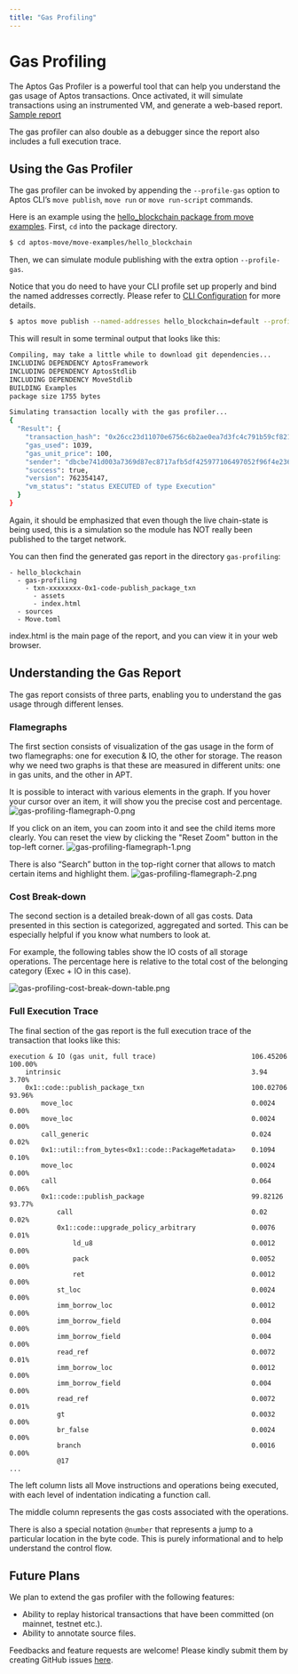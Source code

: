 ```yaml
---
title: "Gas Profiling"
---
```


# Gas Profiling

The Aptos Gas Profiler is a powerful tool that can help you understand the gas usage of Aptos transactions.
Once activated, it will simulate transactions using an instrumented VM, and generate a web-based report. [Sample report](/gas-profiling/sample-report/index.html)

The gas profiler can also double as a debugger since the report also includes a full execution trace.

## Using the Gas Profiler

The gas profiler can be invoked by appending the `--profile-gas` option to Aptos CLI’s `move publish`, `move run` or `move run-script` commands.

Here is an example using the [hello_blockchain package from move examples](https://github.com/aptos-labs/aptos-core/tree/main/aptos-move/move-examples/hello_blockchain). First, `cd` into the package directory.

```bash
$ cd aptos-move/move-examples/hello_blockchain
```

Then, we can simulate module publishing with the extra option `--profile-gas`.

Notice that you do need to have your CLI profile set up properly and bind the named addresses correctly. Please refer to [CLI Configuration](../../tools/aptos-cli/cli-configuration.md) for more details.

```bash
$ aptos move publish --named-addresses hello_blockchain=default --profile-gas
```

This will result in some terminal output that looks like this:

```bash
Compiling, may take a little while to download git dependencies...
INCLUDING DEPENDENCY AptosFramework
INCLUDING DEPENDENCY AptosStdlib
INCLUDING DEPENDENCY MoveStdlib
BUILDING Examples
package size 1755 bytes

Simulating transaction locally with the gas profiler...
{
  "Result": {
    "transaction_hash": "0x26cc23d11070e6756c6b2ae0ea7d3fc4c791b59cf821f268ba0f03eebb487543",
    "gas_used": 1039,
    "gas_unit_price": 100,
    "sender": "dbcbe741d003a7369d87ec8717afb5df425977106497052f96f4e236372f7dd5",
    "success": true,
    "version": 762354147,
    "vm_status": "status EXECUTED of type Execution"
  }
}
```

Again, it should be emphasized that even though the live chain-state is being used, this is a simulation so the module has NOT really been published to the target network.

You can then find the generated gas report in the directory `gas-profiling`:

```text
- hello_blockchain
  - gas-profiling
    - txn-xxxxxxxx-0x1-code-publish_package_txn
      - assets
      - index.html
  - sources
  - Move.toml
```

index.html is the main page of the report, and you can view it in your web browser.

## Understanding the Gas Report

The gas report consists of three parts, enabling you to understand the gas usage through different lenses.

### Flamegraphs

The first section consists of visualization of the gas usage in the form of two flamegraphs: one for execution & IO, the other for storage.
The reason why we need two graphs is that these are measured in different units: one in gas units, and the other in APT.

It is possible to interact with various elements in the graph. If you hover your cursor over an item, it will show you the precise cost and percentage.
![gas-profiling-flamegraph-0.png](/docs/gas-profiling-flamegraph-0.png)

If you click on an item, you can zoom into it and see the child items more clearly.
You can reset the view by clicking the "Reset Zoom" button in the top-left corner.
![gas-profiling-flamegraph-1.png](/docs/gas-profiling-flamegraph-1.png)

There is also “Search” button in the top-right corner that allows to match certain items and highlight them.
![gas-profiling-flamegraph-2.png](/docs/gas-profiling-flamegraph-2.png)

### Cost Break-down

The second section is a detailed break-down of all gas costs. Data presented in this section is categorized, aggregated and sorted.
This can be especially helpful if you know what numbers to look at.

For example, the following tables show the IO costs of all storage operations.
The percentage here is relative to the total cost of the belonging category (Exec + IO in this case).

![gas-profiling-cost-break-down-table.png](/docs/gas-profiling-cost-break-down-table.png)

### Full Execution Trace

The final section of the gas report is the full execution trace of the transaction that looks like this:

```text
execution & IO (gas unit, full trace)                        106.45206    100.00%
    intrinsic                                                3.94         3.70%
    0x1::code::publish_package_txn                           100.02706    93.96%
        move_loc                                             0.0024       0.00%
        move_loc                                             0.0024       0.00%
        call_generic                                         0.024        0.02%
        0x1::util::from_bytes<0x1::code::PackageMetadata>    0.1094       0.10%
        move_loc                                             0.0024       0.00%
        call                                                 0.064        0.06%
        0x1::code::publish_package                           99.82126     93.77%
            call                                             0.02         0.02%
            0x1::code::upgrade_policy_arbitrary              0.0076       0.01%
                ld_u8                                        0.0012       0.00%
                pack                                         0.0052       0.00%
                ret                                          0.0012       0.00%
            st_loc                                           0.0024       0.00%
            imm_borrow_loc                                   0.0012       0.00%
            imm_borrow_field                                 0.004        0.00%
            imm_borrow_field                                 0.004        0.00%
            read_ref                                         0.0072       0.01%
            imm_borrow_loc                                   0.0012       0.00%
            imm_borrow_field                                 0.004        0.00%
            read_ref                                         0.0072       0.01%
            gt                                               0.0032       0.00%
            br_false                                         0.0024       0.00%
            branch                                           0.0016       0.00%
            @17
...
```

The left column lists all Move instructions and operations being executed, with each level of indentation indicating a function call.

The middle column represents the gas costs associated with the operations.

There is also a special notation `@number` that represents a jump to a particular location in the byte code.
This is purely informational and to help understand the control flow.

## Future Plans

We plan to extend the gas profiler with the following features:

- Ability to replay historical transactions that have been committed (on mainnet, testnet etc.).
- Ability to annotate source files.

Feedbacks and feature requests are welcome! Please kindly submit them by creating GitHub issues [here](https://github.com/aptos-labs/aptos-core/issues).
